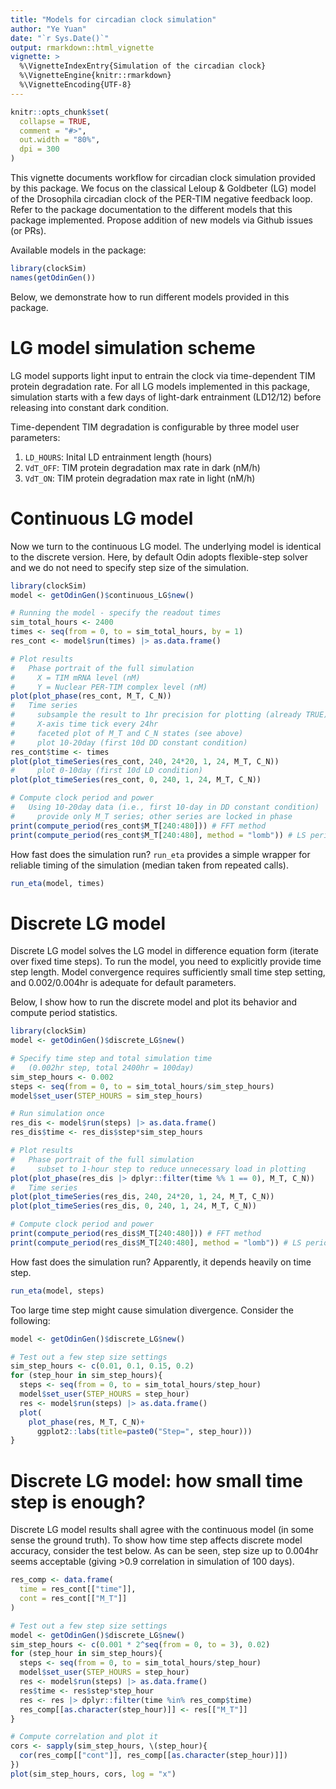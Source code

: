 ```yaml
---
title: "Models for circadian clock simulation"
author: "Ye Yuan"
date: "`r Sys.Date()`"
output: rmarkdown::html_vignette
vignette: >
  %\VignetteIndexEntry{Simulation of the circadian clock}
  %\VignetteEngine{knitr::rmarkdown}
  %\VignetteEncoding{UTF-8}
---
```


```r
knitr::opts_chunk$set(
  collapse = TRUE,
  comment = "#>",
  out.width = "80%",
  dpi = 300
)
```

This vignette documents workflow for circadian clock simulation provided by 
this package. We focus on the classical Leloup & Goldbeter (LG) model of the 
Drosophila circadian clock of the PER-TIM negative feedback loop. 
Refer to the package documentation to the different models that this package 
implemented. Propose addition of new models via Github issues (or PRs).

Available models in the package:

```r
library(clockSim)
names(getOdinGen())
```


Below, we demonstrate how to run different models provided in this package.

# LG model simulation scheme

LG model supports light input to entrain the clock via time-dependent TIM 
protein degradation rate. For all LG models implemented in this package, 
simulation starts with a few days of light-dark entrainment (LD12/12) 
before releasing into constant dark condition.

Time-dependent TIM degradation is configurable by three model user parameters: 

1. `LD_HOURS`: Inital LD entrainment length (hours)
2. `VdT_OFF`: TIM protein degradation max rate in dark (nM/h)
3. `VdT_ON`: TIM protein degradation max rate in light (nM/h)

# Continuous LG model

Now we turn to the continuous LG model. The underlying model is identical to the discrete version. Here, by default Odin adopts flexible-step solver and we do not need to specify step size of the simulation.

```r
library(clockSim)
model <- getOdinGen()$continuous_LG$new()

# Running the model - specify the readout times
sim_total_hours <- 2400
times <- seq(from = 0, to = sim_total_hours, by = 1)
res_cont <- model$run(times) |> as.data.frame()

# Plot results
#   Phase portrait of the full simulation
#     X = TIM mRNA level (nM)
#     Y = Nuclear PER-TIM complex level (nM)
plot(plot_phase(res_cont, M_T, C_N))
#   Time series
#     subsample the result to 1hr precision for plotting (already TRUE)
#     X-axis time tick every 24hr
#     faceted plot of M_T and C_N states (see above)
#     plot 10-20day (first 10d DD constant condition)
res_cont$time <- times
plot(plot_timeSeries(res_cont, 240, 24*20, 1, 24, M_T, C_N))
#     plot 0-10day (first 10d LD condition)
plot(plot_timeSeries(res_cont, 0, 240, 1, 24, M_T, C_N))

# Compute clock period and power
#   Using 10-20day data (i.e., first 10-day in DD constant condition)
#     provide only M_T series; other series are locked in phase
print(compute_period(res_cont$M_T[240:480])) # FFT method
print(compute_period(res_cont$M_T[240:480], method = "lomb")) # LS periodogram
```

How fast does the simulation run? `run_eta` provides a simple wrapper for reliable timing of the simulation (median taken from repeated calls).

```r
run_eta(model, times)
```


# Discrete LG model

Discrete LG model solves the LG model in difference equation form (iterate over 
fixed time steps). To run the model, you need to explicitly provide time step 
length. Model convergence requires sufficiently small time step setting, and 
0.002/0.004hr is adequate for default parameters.

Below, I show how to run the discrete model and plot its behavior and compute 
period statistics.

```r
library(clockSim)
model <- getOdinGen()$discrete_LG$new()

# Specify time step and total simulation time
#   (0.002hr step, total 2400hr = 100day)
sim_step_hours <- 0.002
steps <- seq(from = 0, to = sim_total_hours/sim_step_hours)
model$set_user(STEP_HOURS = sim_step_hours)

# Run simulation once
res_dis <- model$run(steps) |> as.data.frame()
res_dis$time <- res_dis$step*sim_step_hours

# Plot results
#   Phase portrait of the full simulation
#     subset to 1-hour step to reduce unnecessary load in plotting
plot(plot_phase(res_dis |> dplyr::filter(time %% 1 == 0), M_T, C_N))
#   Time series
plot(plot_timeSeries(res_dis, 240, 24*20, 1, 24, M_T, C_N))
plot(plot_timeSeries(res_dis, 0, 240, 1, 24, M_T, C_N))

# Compute clock period and power
print(compute_period(res_dis$M_T[240:480])) # FFT method
print(compute_period(res_dis$M_T[240:480], method = "lomb")) # LS periodogram
```

How fast does the simulation run? Apparently, it depends heavily on time step.

```r
run_eta(model, steps)
```

Too large time step might cause simulation divergence. Consider the following:

```r
model <- getOdinGen()$discrete_LG$new()

# Test out a few step size settings
sim_step_hours <- c(0.01, 0.1, 0.15, 0.2)
for (step_hour in sim_step_hours){
  steps <- seq(from = 0, to = sim_total_hours/step_hour)
  model$set_user(STEP_HOURS = step_hour)
  res <- model$run(steps) |> as.data.frame()
  plot(
    plot_phase(res, M_T, C_N)+
      ggplot2::labs(title=paste0("Step=", step_hour)))
}
```

# Discrete LG model: how small time step is enough?

Discrete LG model results shall agree with the continuous model (in some sense 
the ground truth). To show how time step affects discrete model accuracy, 
consider the test below. As can be seen, step size up to 0.004hr seems acceptable 
(giving >0.9 correlation in simulation of 100 days).

```r
res_comp <- data.frame(
  time = res_cont[["time"]],
  cont = res_cont[["M_T"]]
)

# Test out a few step size settings
model <- getOdinGen()$discrete_LG$new()
sim_step_hours <- c(0.001 * 2^seq(from = 0, to = 3), 0.02)
for (step_hour in sim_step_hours){
  steps <- seq(from = 0, to = sim_total_hours/step_hour)
  model$set_user(STEP_HOURS = step_hour)
  res <- model$run(steps) |> as.data.frame()
  res$time <- res$step*step_hour
  res <- res |> dplyr::filter(time %in% res_comp$time)
  res_comp[[as.character(step_hour)]] <- res[["M_T"]]
}

# Compute correlation and plot it
cors <- sapply(sim_step_hours, \(step_hour){
  cor(res_comp[["cont"]], res_comp[[as.character(step_hour)]])
})
plot(sim_step_hours, cors, log = "x")
```

